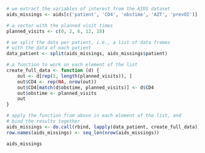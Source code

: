 ```r
# we extract the variables of interest from the AIDS dataset
aids_missings <- aids[c('patient', 'CD4', 'obstime', 'AZT', 'prevOI')]

# a vector with the planned visit times
planned_visits <- c(0, 2, 6, 12, 18)

# we split the data per patient, i.e., a list of data frames
# with the data of each patient
data_patient <- split(aids_missings, aids_missings$patient)

# a function to work on each element of the list
create_full_data <- function (d) {
    out <- d[rep(1, length(planned_visits)), ]
    out$CD4 <- rep(NA, nrow(out))
    out$CD4[match(d$obstime, planned_visits)] <- d$CD4
    out$obstime <- planned_visits
    out
}

# apply the function from above in each element of the list, and
# bind the results together
aids_missings <- do.call(rbind, lapply(data_patient, create_full_data))
row.names(aids_missings) <- seq_len(nrow(aids_missings))

aids_missings
```
